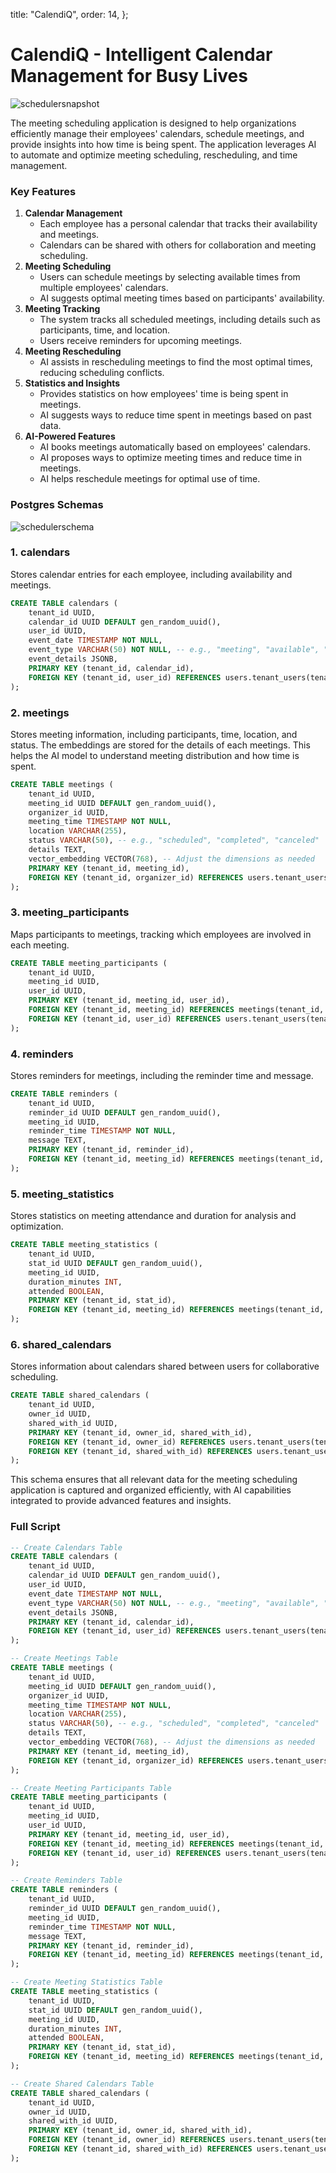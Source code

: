 
  title: "CalendiQ",
  order: 14,
};

# CalendiQ - Intelligent Calendar Management for Busy Lives

![schedulersnapshot](/images/schedulersnapshot.png)

The meeting scheduling application is designed to help organizations efficiently manage their employees' calendars, schedule meetings, and provide insights into how time is being spent. The application leverages AI to automate and optimize meeting scheduling, rescheduling, and time management.

### Key Features

1. **Calendar Management**
   - Each employee has a personal calendar that tracks their availability and meetings.
   - Calendars can be shared with others for collaboration and meeting scheduling.
2. **Meeting Scheduling**
   - Users can schedule meetings by selecting available times from multiple employees' calendars.
   - AI suggests optimal meeting times based on participants' availability.
3. **Meeting Tracking**
   - The system tracks all scheduled meetings, including details such as participants, time, and location.
   - Users receive reminders for upcoming meetings.
4. **Meeting Rescheduling**
   - AI assists in rescheduling meetings to find the most optimal times, reducing scheduling conflicts.
5. **Statistics and Insights**
   - Provides statistics on how employees' time is being spent in meetings.
   - AI suggests ways to reduce time spent in meetings based on past data.
6. **AI-Powered Features**
   - AI books meetings automatically based on employees' calendars.
   - AI proposes ways to optimize meeting times and reduce time in meetings.
   - AI helps reschedule meetings for optimal use of time.

### Postgres Schemas

![schedulerschema](/images/schedulerschema.png)

### 1. calendars

Stores calendar entries for each employee, including availability and meetings.

```sql
CREATE TABLE calendars (
    tenant_id UUID,
    calendar_id UUID DEFAULT gen_random_uuid(),
    user_id UUID,
    event_date TIMESTAMP NOT NULL,
    event_type VARCHAR(50) NOT NULL, -- e.g., "meeting", "available", "unavailable"
    event_details JSONB,
    PRIMARY KEY (tenant_id, calendar_id),
    FOREIGN KEY (tenant_id, user_id) REFERENCES users.tenant_users(tenant_id, user_id)
);
```

### 2. meetings

Stores meeting information, including participants, time, location, and status. The embeddings are stored for the details of each meetings. This helps the AI model to understand meeting distribution and how time is spent.

```sql
CREATE TABLE meetings (
    tenant_id UUID,
    meeting_id UUID DEFAULT gen_random_uuid(),
    organizer_id UUID,
    meeting_time TIMESTAMP NOT NULL,
    location VARCHAR(255),
    status VARCHAR(50), -- e.g., "scheduled", "completed", "canceled"
    details TEXT,
    vector_embedding VECTOR(768), -- Adjust the dimensions as needed
    PRIMARY KEY (tenant_id, meeting_id),
    FOREIGN KEY (tenant_id, organizer_id) REFERENCES users.tenant_users(tenant_id, user_id)
);
```

### 3. meeting_participants

Maps participants to meetings, tracking which employees are involved in each meeting.

```sql
CREATE TABLE meeting_participants (
    tenant_id UUID,
    meeting_id UUID,
    user_id UUID,
    PRIMARY KEY (tenant_id, meeting_id, user_id),
    FOREIGN KEY (tenant_id, meeting_id) REFERENCES meetings(tenant_id, meeting_id),
    FOREIGN KEY (tenant_id, user_id) REFERENCES users.tenant_users(tenant_id, user_id)
);
```

### 4. reminders

Stores reminders for meetings, including the reminder time and message.

```sql
CREATE TABLE reminders (
    tenant_id UUID,
    reminder_id UUID DEFAULT gen_random_uuid(),
    meeting_id UUID,
    reminder_time TIMESTAMP NOT NULL,
    message TEXT,
    PRIMARY KEY (tenant_id, reminder_id),
    FOREIGN KEY (tenant_id, meeting_id) REFERENCES meetings(tenant_id, meeting_id)
);
```

### 5. meeting_statistics

Stores statistics on meeting attendance and duration for analysis and optimization.

```sql
CREATE TABLE meeting_statistics (
    tenant_id UUID,
    stat_id UUID DEFAULT gen_random_uuid(),
    meeting_id UUID,
    duration_minutes INT,
    attended BOOLEAN,
    PRIMARY KEY (tenant_id, stat_id),
    FOREIGN KEY (tenant_id, meeting_id) REFERENCES meetings(tenant_id, meeting_id)
);
```

### 6. shared_calendars

Stores information about calendars shared between users for collaborative scheduling.

```sql
CREATE TABLE shared_calendars (
    tenant_id UUID,
    owner_id UUID,
    shared_with_id UUID,
    PRIMARY KEY (tenant_id, owner_id, shared_with_id),
    FOREIGN KEY (tenant_id, owner_id) REFERENCES users.tenant_users(tenant_id, user_id),
    FOREIGN KEY (tenant_id, shared_with_id) REFERENCES users.tenant_users(tenant_id, user_id)
);
```

This schema ensures that all relevant data for the meeting scheduling application is captured and organized efficiently, with AI capabilities integrated to provide advanced features and insights.

### Full Script

```sql
-- Create Calendars Table
CREATE TABLE calendars (
    tenant_id UUID,
    calendar_id UUID DEFAULT gen_random_uuid(),
    user_id UUID,
    event_date TIMESTAMP NOT NULL,
    event_type VARCHAR(50) NOT NULL, -- e.g., "meeting", "available", "unavailable"
    event_details JSONB,
    PRIMARY KEY (tenant_id, calendar_id),
    FOREIGN KEY (tenant_id, user_id) REFERENCES users.tenant_users(tenant_id, user_id)
);

-- Create Meetings Table
CREATE TABLE meetings (
    tenant_id UUID,
    meeting_id UUID DEFAULT gen_random_uuid(),
    organizer_id UUID,
    meeting_time TIMESTAMP NOT NULL,
    location VARCHAR(255),
    status VARCHAR(50), -- e.g., "scheduled", "completed", "canceled"
    details TEXT,
    vector_embedding VECTOR(768), -- Adjust the dimensions as needed
    PRIMARY KEY (tenant_id, meeting_id),
    FOREIGN KEY (tenant_id, organizer_id) REFERENCES users.tenant_users(tenant_id, user_id)
);

-- Create Meeting Participants Table
CREATE TABLE meeting_participants (
    tenant_id UUID,
    meeting_id UUID,
    user_id UUID,
    PRIMARY KEY (tenant_id, meeting_id, user_id),
    FOREIGN KEY (tenant_id, meeting_id) REFERENCES meetings(tenant_id, meeting_id),
    FOREIGN KEY (tenant_id, user_id) REFERENCES users.tenant_users(tenant_id, user_id)
);

-- Create Reminders Table
CREATE TABLE reminders (
    tenant_id UUID,
    reminder_id UUID DEFAULT gen_random_uuid(),
    meeting_id UUID,
    reminder_time TIMESTAMP NOT NULL,
    message TEXT,
    PRIMARY KEY (tenant_id, reminder_id),
    FOREIGN KEY (tenant_id, meeting_id) REFERENCES meetings(tenant_id, meeting_id)
);

-- Create Meeting Statistics Table
CREATE TABLE meeting_statistics (
    tenant_id UUID,
    stat_id UUID DEFAULT gen_random_uuid(),
    meeting_id UUID,
    duration_minutes INT,
    attended BOOLEAN,
    PRIMARY KEY (tenant_id, stat_id),
    FOREIGN KEY (tenant_id, meeting_id) REFERENCES meetings(tenant_id, meeting_id)
);

-- Create Shared Calendars Table
CREATE TABLE shared_calendars (
    tenant_id UUID,
    owner_id UUID,
    shared_with_id UUID,
    PRIMARY KEY (tenant_id, owner_id, shared_with_id),
    FOREIGN KEY (tenant_id, owner_id) REFERENCES users.tenant_users(tenant_id, user_id),
    FOREIGN KEY (tenant_id, shared_with_id) REFERENCES users.tenant_users(tenant_id, user_id)
);

```
